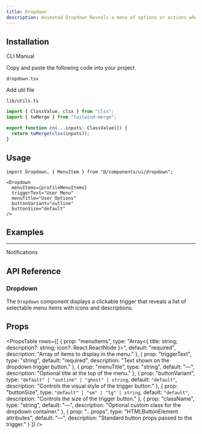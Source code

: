 ```yaml
---
title: Dropdown
description: Animated Dropdown Reveals a menu of options or actions when activated by a button.
---
```


<ComponentPreview
  name="dropdownuser-demo"
  className=""
  description="Dropdown : Shows a list of choices on button click."
/>

## Installation

<Tabs defaultValue="cli" className="w-full">
  <TabsList>
    <TabsTrigger value="cli">CLI</TabsTrigger>
    <TabsTrigger value="manual">Manual</TabsTrigger>
  </TabsList>
  <TabsContent value="cli">
    <PkgOptions name="dropdown" />
  </TabsContent>
  <TabsContent value="manual">
    <Steps>

<Step>Copy and paste the following code into your project.</Step>
<p>
  <code>dropdown.tsx</code>
</p>
<ComponentSource name="dropdown" />

<Step>Add util file</Step>
<p>
  <code>lib/utils.ts</code>
</p>

```jsx
import { ClassValue, clsx } from "clsx";
import { twMerge } from "tailwind-merge";

export function cn(...inputs: ClassValue[]) {
  return twMerge(clsx(inputs));
}
```

</Steps>
  </TabsContent>
</Tabs>

## Usage

```tsx
import Dropdown, { MenuItem } from "@/components/ui/dropdown";
```

```tsx
<Dropdown
  menuItems={profileMenuItems}
  triggerText="User Menu"
  menuTitle="User Options"
  buttonVariant="outline"
  buttonSize="default"
/>
```

## Examples

---

<Step>Notifications</Step>

<ComponentPreview
  name="dropdownnotifications-demo"
  className=""
  description=""
/>

## API Reference

### Dropdown

The `Dropdown` component displays a clickable trigger that reveals a list of selectable menu items with icons and descriptions.

## Props

<PropsTable
  rows={[
    {
      prop: "menuItems",
      type: "Array<{ title: string; description?: string; icon?: React.ReactNode }>",
      default: "required",
      description: "Array of items to display in the menu."
    },
    {
      prop: "triggerText",
      type: "string",
      default: "required",
      description: "Text shown on the dropdown trigger button."
    },
    {
      prop: "menuTitle",
      type: "string",
      default: "—",
      description: "Optional title at the top of the menu."
    },
    {
      prop: "buttonVariant",
      type: `"default" | "outline" | "ghost" | string`,
      default: `"default"`,
      description: "Controls the visual style of the trigger button."
    },
    {
      prop: "buttonSize",
      type: `"default" | "sm" | "lg" | string`,
      default: `"default"`,
      description: "Controls the size of the trigger button."
    },
    {
      prop: "className",
      type: "string",
      default: "—",
      description: "Optional custom class for the dropdown container."
    },
    {
      prop: "...props",
      type: "HTMLButtonElement attributes",
      default: "—",
      description: "Standard button props passed to the trigger."
    }
  ]}
/>

